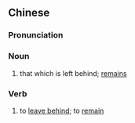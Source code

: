 {{also|遗存}}
==Chinese==
{{zh-forms|s=遗存}}

===Pronunciation===
{{zh-pron
|m=yícún
|cat=n,v
}}

===Noun===
{{zh-noun}}

# that which is left behind; [[remains]]

===Verb===
{{zh-verb}}

# to [[leave behind]]; to [[remain]]